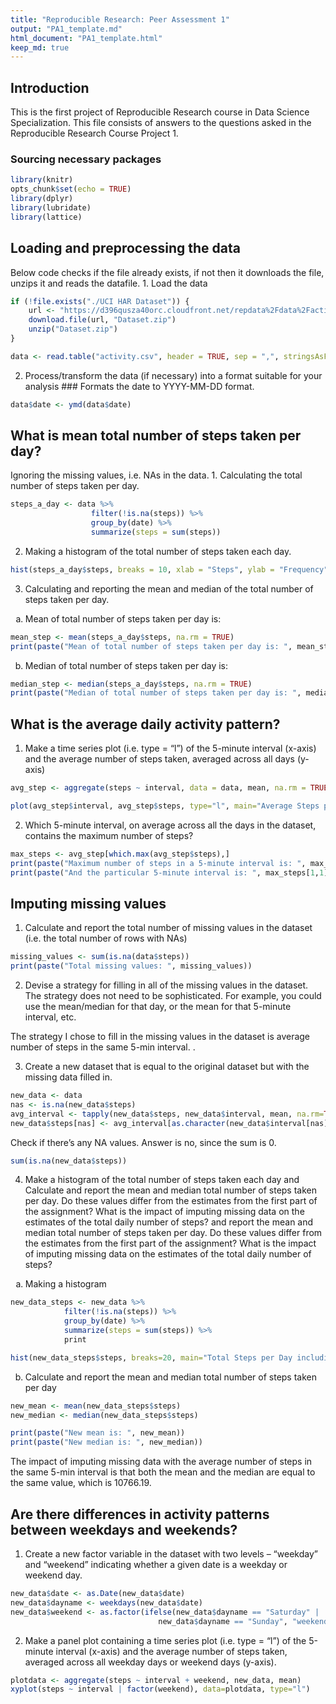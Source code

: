 ```yaml
---
title: "Reproducible Research: Peer Assessment 1"
output: "PA1_template.md"
html_document: "PA1_template.html"
keep_md: true
---
```


## Introduction
This is the first project of Reproducible Research course in Data Science Specialization. This file consists of answers to the questions asked in the Reproducible Research Course Project 1.

### Sourcing necessary packages
```r
library(knitr)
opts_chunk$set(echo = TRUE)
library(dplyr)	
library(lubridate)
library(lattice)
```


## Loading and preprocessing the data

Below code checks if the file already exists, if not then it downloads the file, unzips it and reads the datafile.
1. Load the data
```r
if (!file.exists("./UCI HAR Dataset")) {
	url <- "https://d396qusza40orc.cloudfront.net/repdata%2Fdata%2Factivity.zip"
	download.file(url, "Dataset.zip")
	unzip("Dataset.zip") 
}

data <- read.table("activity.csv", header = TRUE, sep = ",", stringsAsFactors = TRUE)
```

2. Process/transform the data (if necessary) into a format suitable for your analysis
### Formats the date to YYYY-MM-DD format.
```r
data$date <- ymd(data$date)
```

## What is mean total number of steps taken per day?
Ignoring the missing values, i.e. NAs in the data.
1. Calculating the total number of steps taken per day.
```r
steps_a_day <- data %>% 
				  filter(!is.na(steps)) %>% 
				  group_by(date) %>%
				  summarize(steps = sum(steps))
```				  
2. Making a histogram of the total number of steps taken each day.
```r
hist(steps_a_day$steps, breaks = 10, xlab = "Steps", ylab = "Frequency", main = "Total Steps per Day", col = "red")
```

3. Calculating and reporting the mean and median of the total number of steps taken per day.
a. Mean of total number of steps taken per day is:
```r
mean_step <- mean(steps_a_day$steps, na.rm = TRUE)
print(paste("Mean of total number of steps taken per day is: ", mean_step))
```

b. Median of total number of steps taken per day is:
```r
median_step <- median(steps_a_day$steps, na.rm = TRUE)
print(paste("Median of total number of steps taken per day is: ", median_step))
```

## What is the average daily activity pattern?
1. Make a time series plot (i.e. type = "l") of the 5-minute interval (x-axis) and the average number of steps taken, averaged across all days (y-axis)
```r
avg_step <- aggregate(steps ~ interval, data = data, mean, na.rm = TRUE)

plot(avg_step$interval, avg_step$steps, type="l", main="Average Steps per 5 Minute Interval", xlab="5-minute Interval", ylab="Avg Steps taken")
```
2. Which 5-minute interval, on average across all the days in the dataset, contains the maximum number of steps?
```r
max_steps <- avg_step[which.max(avg_step$steps),]
print(paste("Maximum number of steps in a 5-minute interval is: ", max_steps[1,2]))
print(paste("And the particular 5-minute interval is: ", max_steps[1,1]))
```

## Imputing missing values
1. Calculate and report the total number of missing values in the dataset (i.e. the total number of rows with NAs)
```r
missing_values <- sum(is.na(data$steps))
print(paste("Total missing values: ", missing_values))
```

2. Devise a strategy for filling in all of the missing values in the dataset. The strategy does not need to be sophisticated. For example, you could use the mean/median for that day, or the mean for that 5-minute interval, etc.

The strategy I chose to fill in the missing values in the dataset is average number of steps in the same 5-min interval. .

3. Create a new dataset that is equal to the original dataset but with the missing data filled in.
```r
new_data <- data
nas <- is.na(new_data$steps)
avg_interval <- tapply(new_data$steps, new_data$interval, mean, na.rm=TRUE, simplify=TRUE)
new_data$steps[nas] <- avg_interval[as.character(new_data$interval[nas])]
```

Check if there's any NA values. Answer is no, since the sum is 0.
```r
sum(is.na(new_data$steps))
```

4. Make a histogram of the total number of steps taken each day and Calculate and report the mean and median total number of steps taken per day. Do these values differ from the estimates from the first part of the assignment? What is the impact of imputing missing data on the estimates of the total daily number of steps? and report the mean and median total number of steps taken per day. Do these values differ from the estimates from the first part of the assignment? What is the impact of imputing missing data on the estimates of the total daily number of steps?

a. Making a histogram
```r
new_data_steps <- new_data %>%
			filter(!is.na(steps)) %>%
			group_by(date) %>%
			summarize(steps = sum(steps)) %>%
			print

hist(new_data_steps$steps, breaks=20, main="Total Steps per Day including missing values", xlab="Steps", ylab="Frequency", col = "red")
```

b. Calculate and report the mean and median total number of steps taken per day
```r
new_mean <- mean(new_data_steps$steps)
new_median <- median(new_data_steps$steps)

print(paste("New mean is: ", new_mean))
print(paste("New median is: ", new_median))
```

The impact of imputing missing data with the average number of steps in the same 5-min interval is that both the mean and the median are equal to the same value, which is 10766.19.

## Are there differences in activity patterns between weekdays and weekends?
1. Create a new factor variable in the dataset with two levels – “weekday” and “weekend” indicating whether a given date is a weekday or weekend day.
```r
new_data$date <- as.Date(new_data$date)
new_data$dayname <- weekdays(new_data$date)
new_data$weekend <- as.factor(ifelse(new_data$dayname == "Saturday" |
								 new_data$dayname == "Sunday", "weekend", "weekday"))
```

2. Make a panel plot containing a time series plot (i.e. type = "l") of the 5-minute interval (x-axis) and the average number of steps taken, averaged across all weekday days or weekend days (y-axis).
```r
plotdata <- aggregate(steps ~ interval + weekend, new_data, mean)
xyplot(steps ~ interval | factor(weekend), data=plotdata, type="l")
```